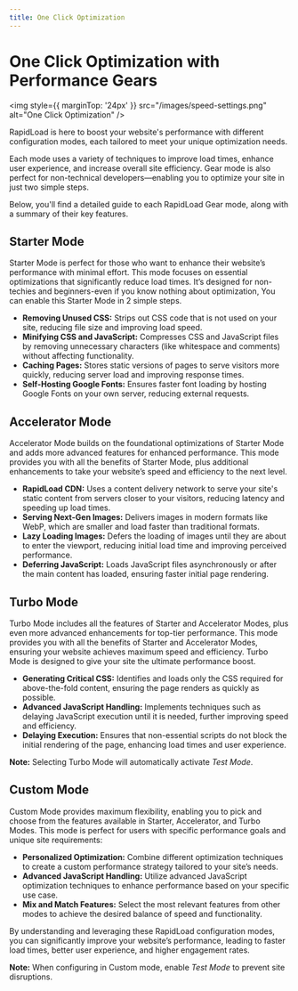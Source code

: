 ```yaml
---
title: One Click Optimization
---     
```


# One Click Optimization with Performance Gears

<img style={{ marginTop: '24px' }} 
src="/images/speed-settings.png" alt="One Click Optimization" />

RapidLoad is here to boost your website's performance with different configuration modes, each tailored to meet your unique optimization needs.

Each mode uses a variety of techniques to improve load times, enhance user experience, and increase overall site efficiency. Gear mode is also perfect for non-technical developers—enabling you to optimize your site in just two simple steps.

Below, you'll find a detailed guide to each RapidLoad Gear mode, along with a summary of their key features.

## Starter Mode

Starter Mode is perfect for those who want to enhance their website’s performance with minimal effort. This mode focuses on essential optimizations that significantly reduce load times. It’s designed for non-techies and beginners-even if you know nothing about optimization, You can enable this Starter Mode in 2 simple steps. 

*   **Removing Unused CSS:** Strips out CSS code that is not used on your site, reducing file size and improving load speed.
*   **Minifying CSS and JavaScript:** Compresses CSS and JavaScript files by removing unnecessary characters (like whitespace and comments) without affecting functionality.
*   **Caching Pages:** Stores static versions of pages to serve visitors more quickly, reducing server load and improving response times.
*   **Self-Hosting Google Fonts:** Ensures faster font loading by hosting Google Fonts on your own server, reducing external requests.

## Accelerator Mode

Accelerator Mode builds on the foundational optimizations of Starter Mode and adds more advanced features for enhanced performance. This mode provides you with all the benefits of Starter Mode, plus additional enhancements to take your website’s speed and efficiency to the next level.

*   **RapidLoad CDN:** Uses a content delivery network to serve your site's static content from servers closer to your visitors, reducing latency and speeding up load times.
*   **Serving Next-Gen Images:** Delivers images in modern formats like WebP, which are smaller and load faster than traditional formats.
*   **Lazy Loading Images:** Defers the loading of images until they are about to enter the viewport, reducing initial load time and improving perceived performance.
*   **Deferring JavaScript:** Loads JavaScript files asynchronously or after the main content has loaded, ensuring faster initial page rendering.

## Turbo Mode

Turbo Mode includes all the features of Starter and Accelerator Modes, plus even more advanced enhancements for top-tier performance. This mode provides you with all the benefits of Starter and Accelerator Modes, ensuring your website achieves maximum speed and efficiency. Turbo Mode is designed to give your site the ultimate performance boost.

*   **Generating Critical CSS:** Identifies and loads only the CSS required for above-the-fold content, ensuring the page renders as quickly as possible.
*   **Advanced JavaScript Handling:** Implements techniques such as delaying JavaScript execution until it is needed, further improving speed and efficiency.
*   **Delaying Execution:** Ensures that non-essential scripts do not block the initial rendering of the page, enhancing load times and user experience.

**Note:** Selecting Turbo Mode will automatically activate _Test Mode_.

## Custom Mode

Custom Mode provides maximum flexibility, enabling you to pick and choose from the features available in Starter, Accelerator, and Turbo Modes. This mode is perfect for users with specific performance goals and unique site requirements:

*   **Personalized Optimization:** Combine different optimization techniques to create a custom performance strategy tailored to your site’s needs.
*   **Advanced JavaScript Handling:** Utilize advanced JavaScript optimization techniques to enhance performance based on your specific use case.
*   **Mix and Match Features:** Select the most relevant features from other modes to achieve the desired balance of speed and functionality.

By understanding and leveraging these RapidLoad configuration modes, you can significantly improve your website’s performance, leading to faster load times, better user experience, and higher engagement rates.

**Note:** When configuring in Custom mode, enable _Test Mode_ to prevent site disruptions.